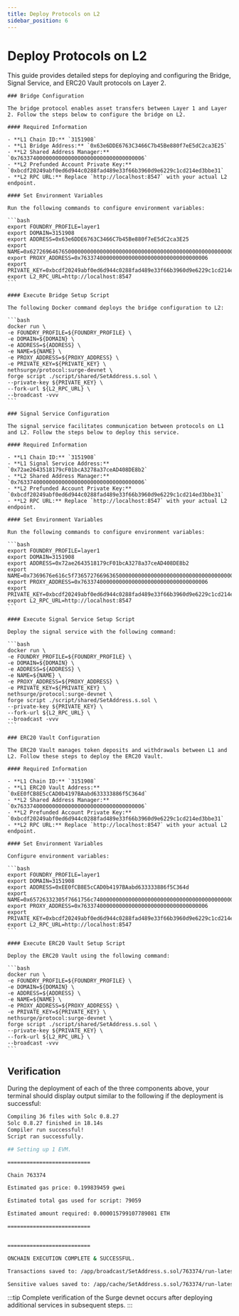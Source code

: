 ```yaml
---
title: Deploy Protocols on L2
sidebar_position: 6
---
```



# Deploy Protocols on L2

This guide provides detailed steps for deploying and configuring the Bridge, Signal Service, and ERC20 Vault protocols on Layer 2.

<Tabs>

  <TabItem value="bridge" label="1. Bridge Configuration" default>

    ### Bridge Configuration

    The bridge protocol enables asset transfers between Layer 1 and Layer 2. Follow the steps below to configure the bridge on L2.

    #### Required Information

    - **L1 Chain ID:** `3151908`
    - **L1 Bridge Address:** `0x63e6DDE6763C3466C7b45Be880f7eE5dC2ca3E25`
    - **L2 Shared Address Manager:** `0x7633740000000000000000000000000000000006`
    - **L2 Prefunded Account Private Key:** `0xbcdf20249abf0ed6d944c0288fad489e33f66b3960d9e6229c1cd214ed3bbe31`
    - **L2 RPC URL:** Replace `http://localhost:8547` with your actual L2 endpoint.

    #### Set Environment Variables

    Run the following commands to configure environment variables:

    ```bash
    export FOUNDRY_PROFILE=layer1
    export DOMAIN=3151908
    export ADDRESS=0x63e6DDE6763C3466C7b45Be880f7eE5dC2ca3E25
    export NAME=0x6272696467650000000000000000000000000000000000000000000000000000
    export PROXY_ADDRESS=0x7633740000000000000000000000000000000006
    export PRIVATE_KEY=0xbcdf20249abf0ed6d944c0288fad489e33f66b3960d9e6229c1cd214ed3bbe31
    export L2_RPC_URL=http://localhost:8547
    ```

    #### Execute Bridge Setup Script

    The following Docker command deploys the bridge configuration to L2:

    ```bash
    docker run \
    -e FOUNDRY_PROFILE=${FOUNDRY_PROFILE} \
    -e DOMAIN=${DOMAIN} \
    -e ADDRESS=${ADDRESS} \
    -e NAME=${NAME} \
    -e PROXY_ADDRESS=${PROXY_ADDRESS} \
    -e PRIVATE_KEY=${PRIVATE_KEY} \
    nethsurge/protocol:surge-devnet \
    forge script ./script/shared/SetAddress.s.sol \
    --private-key ${PRIVATE_KEY} \
    --fork-url ${L2_RPC_URL} \
    --broadcast -vvv
    ```

  </TabItem>

  <TabItem value="signal" label="2. Signal Service Configuration">

    ### Signal Service Configuration

    The signal service facilitates communication between protocols on L1 and L2. Follow the steps below to deploy this service.

    #### Required Information

    - **L1 Chain ID:** `3151908`
    - **L1 Signal Service Address:** `0x72ae2643518179cF01bcA3278a37ceAD408DE8b2`
    - **L2 Shared Address Manager:** `0x7633740000000000000000000000000000000006`
    - **L2 Prefunded Account Private Key:** `0xbcdf20249abf0ed6d944c0288fad489e33f66b3960d9e6229c1cd214ed3bbe31`
    - **L2 RPC URL:** Replace `http://localhost:8547` with your actual L2 endpoint.

    #### Set Environment Variables

    Run the following commands to configure environment variables:

    ```bash
    export FOUNDRY_PROFILE=layer1
    export DOMAIN=3151908
    export ADDRESS=0x72ae2643518179cF01bcA3278a37ceAD408DE8b2
    export NAME=0x7369676e616c5f73657276696365000000000000000000000000000000000000
    export PROXY_ADDRESS=0x7633740000000000000000000000000000000006
    export PRIVATE_KEY=0xbcdf20249abf0ed6d944c0288fad489e33f66b3960d9e6229c1cd214ed3bbe31
    export L2_RPC_URL=http://localhost:8547
    ```

    #### Execute Signal Service Setup Script

    Deploy the signal service with the following command:

    ```bash
    docker run \
    -e FOUNDRY_PROFILE=${FOUNDRY_PROFILE} \
    -e DOMAIN=${DOMAIN} \
    -e ADDRESS=${ADDRESS} \
    -e NAME=${NAME} \
    -e PROXY_ADDRESS=${PROXY_ADDRESS} \
    -e PRIVATE_KEY=${PRIVATE_KEY} \
    nethsurge/protocol:surge-devnet \
    forge script ./script/shared/SetAddress.s.sol \
    --private-key ${PRIVATE_KEY} \
    --fork-url ${L2_RPC_URL} \
    --broadcast -vvv
    ```

  </TabItem>

  <TabItem value="erc20" label="3. ERC20 Vault Configuration">

    ### ERC20 Vault Configuration

    The ERC20 Vault manages token deposits and withdrawals between L1 and L2. Follow these steps to deploy the ERC20 Vault.

    #### Required Information

    - **L1 Chain ID:** `3151908`
    - **L1 ERC20 Vault Address:** `0xEE0fCB8E5cCAD0b4197BAabd633333886f5C364d`
    - **L2 Shared Address Manager:** `0x7633740000000000000000000000000000000006`
    - **L2 Prefunded Account Private Key:** `0xbcdf20249abf0ed6d944c0288fad489e33f66b3960d9e6229c1cd214ed3bbe31`
    - **L2 RPC URL:** Replace `http://localhost:8547` with your actual L2 endpoint.

    #### Set Environment Variables

    Configure environment variables:

    ```bash
    export FOUNDRY_PROFILE=layer1
    export DOMAIN=3151908
    export ADDRESS=0xEE0fCB8E5cCAD0b4197BAabd633333886f5C364d
    export NAME=0x65726332305f7661756c74000000000000000000000000000000000000000000
    export PROXY_ADDRESS=0x7633740000000000000000000000000000000006
    export PRIVATE_KEY=0xbcdf20249abf0ed6d944c0288fad489e33f66b3960d9e6229c1cd214ed3bbe31
    export L2_RPC_URL=http://localhost:8547
    ```

    #### Execute ERC20 Vault Setup Script

    Deploy the ERC20 Vault using the following command:

    ```bash
    docker run \
    -e FOUNDRY_PROFILE=${FOUNDRY_PROFILE} \
    -e DOMAIN=${DOMAIN} \
    -e ADDRESS=${ADDRESS} \
    -e NAME=${NAME} \
    -e PROXY_ADDRESS=${PROXY_ADDRESS} \
    -e PRIVATE_KEY=${PRIVATE_KEY} \
    nethsurge/protocol:surge-devnet \
    forge script ./script/shared/SetAddress.s.sol \
    --private-key ${PRIVATE_KEY} \
    --fork-url ${L2_RPC_URL} \
    --broadcast -vvv
    ```

  </TabItem>

</Tabs>

## Verification

During the deployment of each of the three components above, your terminal should display output similar to the following if the deployment is successful:

```bash
Compiling 36 files with Solc 0.8.27
Solc 0.8.27 finished in 18.14s
Compiler run successful!
Script ran successfully.

## Setting up 1 EVM.

==========================

Chain 763374

Estimated gas price: 0.199839459 gwei

Estimated total gas used for script: 79059

Estimated amount required: 0.000015799107789081 ETH

==========================


==========================

ONCHAIN EXECUTION COMPLETE & SUCCESSFUL.

Transactions saved to: /app/broadcast/SetAddress.s.sol/763374/run-latest.json

Sensitive values saved to: /app/cache/SetAddress.s.sol/763374/run-latest.json
```


:::tip
Complete verification of the Surge devnet occurs after deploying additional services in subsequent steps.
:::

